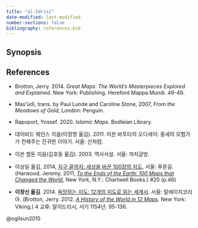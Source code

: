 ```yaml
---
title: "al-Idrisi"
date-modified: last-modified
number-sections: false
bibliography: references.bib
---
```


## Synopsis

## References

-   Brotton, Jerry. 2014. *Great Maps: The World’s Masterpieces Explored and Explained*. New York: Publishing. Hereford Mappa Mundi. 46-49.

-   Masʻūdī, trans. by Paul Lunde and Caroline Stone, 2007, *From the Meadows of Gold*, London: Penguin.

-   Rapoport, Yossef. 2020. *Islamic Maps*. Bodleian Library.

-   데이비드 웨인스 지음(이정명 옮김). 2011. 이븐 바투타의 오디세이: 중세의 모험가가 전해주는 진귀한 이야기. 서울: 산처럼.

-   이븐 할둔 지음(김호동 옮김). 2003. 역사서설. 서울: 까치글방.

-   이상일 옮김, 2014, [지구 끝까지: 세상을 바꾼 100장의 지도](https://www.yes24.com/Product/Goods/11772692), 서울: 푸른길. (Harwood, Jeremy, 2011, [*To the Ends of the Earth: 100 Maps that Changed the World*](https://www.amazon.com/Ends-Earth-Maps-Changed-World/dp/0785828982), New York, N.Y.: Chartwell Books.) #20 (p.46)

-   **이창신 옮김**. 2014. [욕망하는 지도: 12개의 지도로 읽는 세계사](https://www.yes24.com/Product/goods/12192777). 서울: 알에이치코리아. (Brotton, Jerry. 2012. [*A History of the World in 12 Maps*](https://www.amazon.com/History-World-12-Maps/dp/0143126024/ref=sr_1_1?crid=9UJLJ246IYSS&dib=eyJ2IjoiMSJ9.FY-MmIMOaa_OhpIKA0R7CHSpbeqP3wOtOFs1sSfDjxeQ8INh1JiJ-KQljiGWcA25hxz874-gObNXP3X5ux2xio52rPEJBPyZ7ZvLFDY0DDy8yLVU9scI67gu_NYK-0eK0EXvGAmeM6n4j8Vlbb5scmVYm88eBN25OVoCVQ_OnJwXaIQhrTFJBx88eP5I5jEQC0fdviI7qwn7JuLEicvdF9YVmfvRWbYyWu7okUNlW0A._mvJs7KogkSTGtuBdXenODFkqSV87AzIcwZwWisz9to&dib_tag=se&keywords=A+History+of+the+World+in+12+Maps&qid=1705823939&s=books&sprefix=a+history+of+the+world+in+12+maps%2Cstripbooks-intl-ship%2C217&sr=1-1)*.* New York: Viking.) 4 교류: 알이드리시, 서기 1154년. 95-136.

@ogilsun2015
